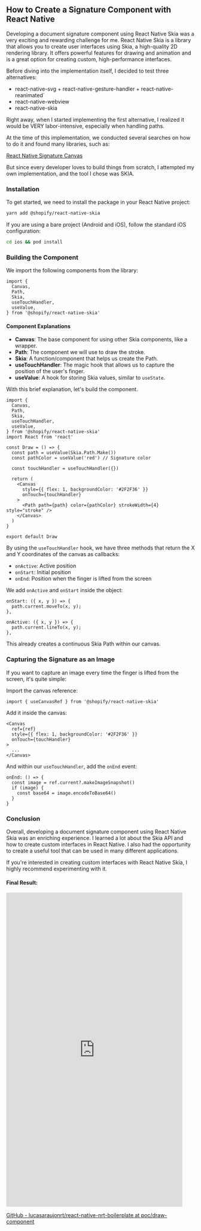## How to Create a Signature Component with React Native

Developing a document signature component using React Native Skia was a very exciting and rewarding challenge for me. React Native Skia is a library that allows you to create user interfaces using Skia, a high-quality 2D rendering library. It offers powerful features for drawing and animation and is a great option for creating custom, high-performance interfaces.

Before diving into the implementation itself, I decided to test three alternatives:

- react-native-svg + react-native-gesture-handler + react-native-reanimated`
- react-native-webview
- react-native-skia

Right away, when I started implementing the first alternative, I realized it would be VERY labor-intensive, especially when handling paths.

At the time of this implementation, we conducted several searches on how to do it and found many libraries, such as:

[React Native Signature Canvas](https://github.com/YanYuanFE/react-native-signature-canvas)

But since every developer loves to build things from scratch, I attempted my own implementation, and the tool I chose was SKIA.

### Installation

To get started, we need to install the package in your React Native project:

```sh
yarn add @shopify/react-native-skia
```

If you are using a bare project (Android and iOS), follow the standard iOS configuration:

```sh
cd ios && pod install
```

### Building the Component

We import the following components from the library:

```tsx
import {
  Canvas,
  Path,
  Skia,
  useTouchHandler,
  useValue,
} from '@shopify/react-native-skia'
```

#### Component Explanations

- **Canvas**: The base component for using other Skia components, like a wrapper.
- **Path**: The component we will use to draw the stroke.
- **Skia**: A function/component that helps us create the Path.
- **useTouchHandler**: The magic hook that allows us to capture the position of the user's finger.
- **useValue**: A hook for storing Skia values, similar to `useState`.

With this brief explanation, let's build the component.

```tsx
import {
  Canvas,
  Path,
  Skia,
  useTouchHandler,
  useValue,
} from '@shopify/react-native-skia'
import React from 'react'

const Draw = () => {
  const path = useValue(Skia.Path.Make())
  const pathColor = useValue('red') // Signature color

  const touchHandler = useTouchHandler({})

  return (
    <Canvas
      style={{ flex: 1, backgroundColor: '#2F2F36' }}
      onTouch={touchHandler}
    >
      <Path path={path} color={pathColor} strokeWidth={4} style="stroke" />
    </Canvas>
  )
}

export default Draw
```

By using the `useTouchHandler` hook, we have three methods that return the X and Y coordinates of the canvas as callbacks:

- `onActive`: Active position
- `onStart`: Initial position
- `onEnd`: Position when the finger is lifted from the screen

We add `onActive` and `onStart` inside the object:

```tsx
onStart: ({ x, y }) => {
  path.current.moveTo(x, y);
},

onActive: ({ x, y }) => {
  path.current.lineTo(x, y);
},
```

This already creates a continuous Skia Path within our canvas.

### Capturing the Signature as an Image

If you want to capture an image every time the finger is lifted from the screen, it's quite simple:

Import the canvas reference:

```tsx
import { useCanvasRef } from '@shopify/react-native-skia'
```

Add it inside the canvas:

```tsx
<Canvas
  ref={ref}
  style={{ flex: 1, backgroundColor: '#2F2F36' }}
  onTouch={touchHandler}
>
  ...
</Canvas>
```

And within our `useTouchHandler`, add the `onEnd` event:

```tsx
onEnd: () => {
  const image = ref.current?.makeImageSnapshot()
  if (image) {
    const base64 = image.encodeToBase64()
  }
}
```

### Conclusion

Overall, developing a document signature component using React Native Skia was an enriching experience. I learned a lot about the Skia API and how to create custom interfaces in React Native. I also had the opportunity to create a useful tool that can be used in many different applications.

If you're interested in creating custom interfaces with React Native Skia, I highly recommend experimenting with it.

#### Final Result:

<iframe
  width="471"
  height="838"
  src="https://www.youtube.com/embed/AdD9iQlXLm8"
  title="React native skia signature"
  frameBorder="0"
  allow="accelerometer; autoplay; clipboard-write; encrypted-media; gyroscope; picture-in-picture; web-share"
  referrerPolicy="strict-origin-when-cross-origin"
  allowFullScreen
></iframe>

[GitHub - lucasaraujonrt/react-native-nrt-boilerplate at poc/draw-component](https://github.com/lucasaraujonrt/react-native-nrt-boilerplate)
